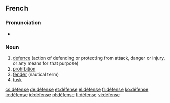 ==French==
{{wikipedia|lang=fr}}

===Pronunciation===
* {{audio|Fr-défense.ogg|Audio}}

===Noun===
{{infl|fr|noun|g=f}}

# [[defence]] (action of defending or protecting from attack, danger or injury, or any means for that purpose)
# [[prohibition]]
# [[fender]] (nautical term)
# [[tusk]]

[[cs:défense]]
[[de:défense]]
[[et:défense]]
[[el:défense]]
[[fr:défense]]
[[ko:défense]]
[[io:défense]]
[[id:défense]]
[[pl:défense]]
[[fi:défense]]
[[vi:défense]]
